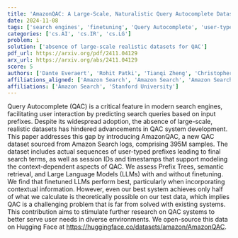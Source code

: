 ```yaml
---
title: 'AmazonQAC: A Large-Scale, Naturalistic Query Autocomplete Dataset'
date: 2024-11-08
tags: ['search engines', 'finetuning', 'Query Autocomplete', 'user-typed prefixes', 'Prefix Trees', 'semantic retrieval', 'Large Language Models', 'user needs', 'context-dependent modeling', 'AmazonQAC dataset', 'large-scale datasets']
categories: ['cs.AI', 'cs.IR', 'cs.LG']
problem: i
solution: ['absence of large-scale realistic datasets for QAC']
pdf_url: https://arxiv.org/pdf/2411.04129
arx_url: https://arxiv.org/abs/2411.04129
score: 5
authors: ['Dante Everaert', 'Rohit Patki', 'Tianqi Zheng', 'Christopher Potts']
affiliations_aligned: ['Amazon Search', 'Amazon Search', 'Amazon Search', 'Stanford University']
affiliations: ['Amazon Search', 'Stanford University']
---
```



Query Autocomplete (QAC) is a critical feature in modern search engines, facilitating user interaction by predicting search queries based on input prefixes. Despite its widespread adoption, the absence of large-scale, realistic datasets has hindered advancements in QAC system development. This paper addresses this gap by introducing AmazonQAC, a new QAC dataset sourced from Amazon Search logs, comprising 395M samples. The dataset includes actual sequences of user-typed prefixes leading to final search terms, as well as session IDs and timestamps that support modeling the context-dependent aspects of QAC. We assess Prefix Trees, semantic retrieval, and Large Language Models (LLMs) with and without finetuning. We find that finetuned LLMs perform best, particularly when incorporating contextual information. However, even our best system achieves only half of what we calculate is theoretically possible on our test data, which implies QAC is a challenging problem that is far from solved with existing systems. This contribution aims to stimulate further research on QAC systems to better serve user needs in diverse environments. We open-source this data on Hugging Face at https://huggingface.co/datasets/amazon/AmazonQAC.